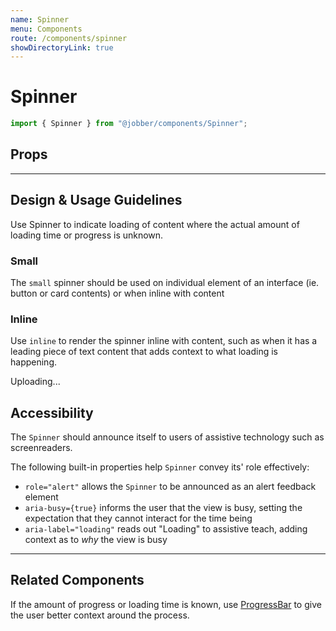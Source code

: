 ```yaml
---
name: Spinner
menu: Components
route: /components/spinner
showDirectoryLink: true
---
```



# Spinner

<ComponentStatus stage="ready" responsive="yes" accessible="yes" />

```ts
import { Spinner } from "@jobber/components/Spinner";
```

<Playground>
  <Spinner />
</Playground>

## Props

<Props of={Spinner} />

---

## Design & Usage Guidelines

Use Spinner to indicate loading of content where the actual amount of loading
time or progress is unknown.

### Small

The `small` spinner should be used on individual element of an interface (ie.
button or card contents) or when inline with content

<Playground>
  <Spinner size="small" />
</Playground>

### Inline

Use `inline` to render the spinner inline with content, such as when it has a leading
piece of text content that adds context to what loading is happening.

<Playground>
  <Text>
    Uploading... <Spinner size="small" inline={true} />
  </Text>
</Playground>

## Accessibility

The `Spinner` should announce itself to users of assistive technology such as screenreaders.

The following built-in properties help `Spinner` convey its' role effectively:

- `role="alert"` allows the `Spinner` to be announced as an alert feedback element
- `aria-busy={true}` informs the user that the view is busy, setting the expectation that they cannot interact for the time being
- `aria-label="loading"` reads out "Loading" to assistive teach, adding context as to _why_ the view is busy

___

## Related Components

If the amount of progress or loading time is known, use
[ProgressBar](https://atlantis.getjobber.com/components/progress-bar) to give
the user better context around the process.
